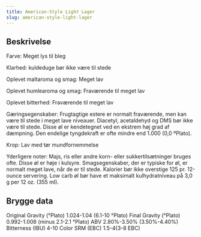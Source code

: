 ```yaml
---
title: American-Style Light Lager
slug: american-style-light-lager
---
```


## Beskrivelse
Farve: Meget lys til bleg

Klarhed: kuldeduge bør ikke være til stede

Oplevet maltaroma og smag: Meget lav

Oplevet humlearoma og smag: Fraværende til meget lav

Oplevet bitterhed: Fraværende til meget lav

Gæringsegenskaber: Frugtagtige estere er normalt fraværende, men kan være til stede i meget lave niveauer. Diacetyl, acetaldehyd og DMS bør ikke være til stede. Disse øl er kendetegnet ved en ekstrem høj grad af dæmpning. Den endelige tyngdekraft er ofte mindre end 1.000 (0,0 ºPlato).

Krop: Lav med tør mundfornemmelse

Yderligere noter: Majs, ris eller andre korn- eller sukkertilsætninger bruges ofte. Disse øl er høje i kulsyre. Smagsegenskaber, der er typiske for øl, er normalt meget lave, når de er til stede. Kalorier bør ikke overstige 125 pr. 12-ounce servering. Low carb øl bør have et maksimalt kulhydratniveau på 3,0 g per 12 oz. (355 ml).



## Brygge data
Original Gravity (°Plato) 1.024-1.04 (6.1-10 °Plato)
Final Gravity  (°Plato) 0.992-1.008 (minus 2.1-2.1 °Plato)
ABV 2.80%-3.50% (3.50%-4.40%)
Bitterness (IBU) 4-10
Color SRM (EBC) 1.5-4(3-8 EBC)					

